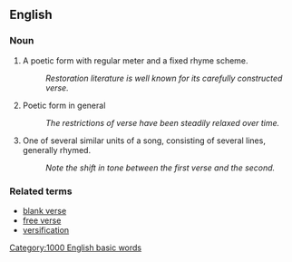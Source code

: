 ==English==

===Noun===
# A poetic form with regular meter and a fixed rhyme scheme.
#: ''Restoration literature is well known for its carefully constructed verse.''
# Poetic form in general
#: ''The restrictions of verse have been steadily relaxed over time.''
# One of several similar units of a song, consisting of several lines, generally rhymed.
#: ''Note the shift in tone between the first verse and the second.''

===Related terms===
*[[blank verse]]
*[[free verse]]
*[[versification]]
[[Category:1000 English basic words]]